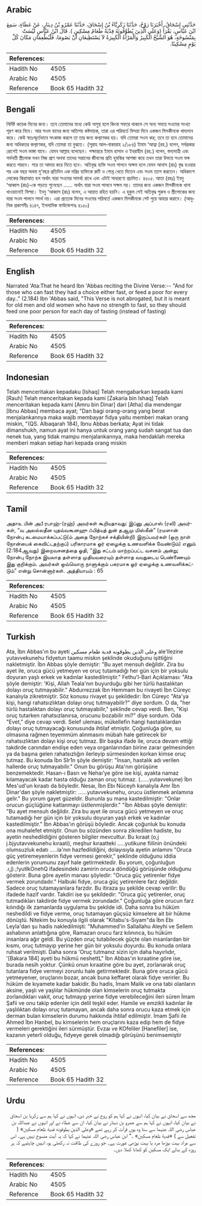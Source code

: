 ## Arabic


<div dir="rtl" lang="ar" style={{fontSize:'larger',backgroundColor:'#f8f9fa',padding:20}}>
حَدَّثَنِي إِسْحَاقُ، أَخْبَرَنَا رَوْحٌ، حَدَّثَنَا زَكَرِيَّاءُ بْنُ إِسْحَاقَ، حَدَّثَنَا عَمْرُو بْنُ دِينَارٍ، عَنْ عَطَاءٍ، سَمِعَ ابْنَ عَبَّاسٍ، يَقْرَأُ ‏(‏وَعَلَى الَّذِينَ يُطَوَّقُونَهُ فِدْيَةٌ طَعَامُ مِسْكِينٍ ‏)‏‏.‏ قَالَ ابْنُ عَبَّاسٍ لَيْسَتْ بِمَنْسُوخَةٍ، هُوَ الشَّيْخُ الْكَبِيرُ وَالْمَرْأَةُ الْكَبِيرَةُ لاَ يَسْتَطِيعَانِ أَنْ يَصُومَا، فَلْيُطْعِمَانِ مَكَانَ كُلِّ يَوْمٍ مِسْكِينًا‏.‏
</div>
<div style={{backgroundColor:'#f8f9fa',padding:20, marginBottom: 10}}><table> <thead> <tr> <th>References:</th> <th></th> </tr> </thead> <tbody><tr><td>Hadith No</td><td>4505</td></tr><tr><td>Arabic No</td><td>4505</td></tr><tr><td>Reference</td><td>Book 65 Hadith 32</td></tr></tbody></table></div>

## Bengali


<div dir="ltr" lang="bn" style={{fontSize:'larger',backgroundColor:'#f8f9fa',padding:20}}>
নির্দিষ্ট কয়েক দিনের জন্য। তবে তোমাদের মধ্যে কেউ অসুস্থ হলে কিংবা সফরে থাকলে সে অন্য সময়ে সওমের সংখ্যা পূরণ করে নিবে। আর সওম যাদের জন্য অতিশয় কষ্টদায়ক, তারা এর পরিবর্তে ফিদয়া দিবে একজন মিসকীনকে খাদ্যদান করে। কেউ স্বতঃস্ফূর্তভাবে সৎকাজ করলে তা তার জন্য কল্যাণকর হয়। যদি তোমরা সওম কর; তবে তা হবে তোমাদের জন্য অধিকতর কল্যাণকর, যদি তোমরা তা বুঝতে। (সূরাহ আল-বাকারাহ ২/১৮৪) ইমাম ‘আত্বা (রহ.) বলেন, সর্বপ্রকার রোগেই সওম ভাঙ্গা যাবে। যেমন আল্লাহ বলেছেন। পক্ষান্তরে ইমাম হাসান ও ইবরাহীম (রহ.) বলেন, স্তন্যদাত্রী এবং গর্ভবতী স্ত্রীলোক যখন নিজ প্রাণ অথবা তাদের সন্তানের জীবনের প্রতি হুমকির আশঙ্কা করে তখন তারা উভয়ে সওম ভঙ্গ করতে পারবে। পরে তা আদায় করে নিতে হবে। অতিবৃদ্ধ ব্যক্তি সওম পালনে অক্ষম হলে যেমন আনাস (রাঃ) বৃদ্ধ হওয়ার পর এক বছর অথবা দু’বছর প্রতিদিন এক দরিদ্র ব্যক্তিকে রুটি ও গোশ্ত খেতে দিতেন এবং সওম ত্যাগ করতেন। অধিকাংশ লোকের কিরাআত হল অর্থাৎ যারা সওমের সামর্থ্য রাখে এবং এটাই সাধারণ্যে প্রচলিত। ৪৫০৫. আতা (রহঃ) ইবনু ‘আব্বাস (রাঃ)-কে পড়তে শুনেছেন ...... অর্থাৎ যারা সওম পালনে সক্ষম নয়। তাদের জন্য একজন মিসকীনকে খানা খাওয়ানোই ফিদ্য়া। ইবনু ‘আব্বাস (রাঃ) বলেন, এ আয়াত রহিত হয়নি। এ হুকুম সেই অতিবৃদ্ধ পুরুষ ও স্ত্রীলোকের জন্য যারা সওম পালনে সমর্থ নয়। এরা প্রত্যেক দিনের সওমের পরিবর্তে একজন মিসকীনকে পেট পুরে আহার করাবে। (আধুনিক প্রকাশনীঃ ৪১৪৭, ইসলামিক ফাউন্ডেশনঃ ৪১৫০)
</div>
<div style={{backgroundColor:'#f8f9fa',padding:20, marginBottom: 10}}><table> <thead> <tr> <th>References:</th> <th></th> </tr> </thead> <tbody><tr><td>Hadith No</td><td>4505</td></tr><tr><td>Arabic No</td><td>4505</td></tr><tr><td>Reference</td><td>Book 65 Hadith 32</td></tr></tbody></table></div>

## English


<div dir="ltr" lang="en" style={{fontSize:'larger',backgroundColor:'#f8f9fa',padding:20}}>
Narrated 'Ata:That he heard Ibn 'Abbas reciting the Divine Verse:-- "And for those who can fast they had a choice either fast, or feed a poor for every day.." (2.184) Ibn 'Abbas said, "This Verse is not abrogated, but it is meant for old men and old women who have no strength to fast, so they should feed one poor person for each day of fasting (instead of fasting)
</div>
<div style={{backgroundColor:'#f8f9fa',padding:20, marginBottom: 10}}><table> <thead> <tr> <th>References:</th> <th></th> </tr> </thead> <tbody><tr><td>Hadith No</td><td>4505</td></tr><tr><td>Arabic No</td><td>4505</td></tr><tr><td>Reference</td><td>Book 65 Hadith 32</td></tr></tbody></table></div>

## Indonesian


<div dir="ltr" lang="id" style={{fontSize:'larger',backgroundColor:'#f8f9fa',padding:20}}>
Telah menceritakan kepadaku [Ishaq] Telah mengabarkan kepada kami [Rauh] Telah menceritakan kepada kami [Zakaria bin Ishaq] Telah menceritakan kepada kami [Amru bin Dinar] dari [Atha] dia mendengar [Ibnu Abbas] membaca ayat; "Dan bagi orang-orang yang berat menjalankannya maka wajib membayar fidya yaitu memberi makan orang miskin, "(QS. Albaqarah 184), Ibnu Abbas berkata; Ayat ini tidak dimanshukh, namun ayat ini hanya untuk orang yang sudah sangat tua dan nenek tua, yang tidak mampu menjalankannya, maka hendaklah mereka memberi makan setiap hari kepada orang miskin
</div>
<div style={{backgroundColor:'#f8f9fa',padding:20, marginBottom: 10}}><table> <thead> <tr> <th>References:</th> <th></th> </tr> </thead> <tbody><tr><td>Hadith No</td><td>4505</td></tr><tr><td>Arabic No</td><td>4505</td></tr><tr><td>Reference</td><td>Book 65 Hadith 32</td></tr></tbody></table></div>

## Tamil


<div dir="ltr" lang="ta" style={{fontSize:'larger',backgroundColor:'#f8f9fa',padding:20}}>
அதாஉ பின் அபீ ரபாஹ்-(ரஹ்) அவர்கள் கூறியதாவது: இப்னு அப்பாஸ் (ரலி) அவர்கள், “வ அலல்லதீன யுதவ்வகூனஹு ஃபித்யத் துன் தஆமு மிஸ்கீன்” (ரமளான் நோன்பு கடமையாக்கப்பட்டு(ம் அதை நோற்கச் சக்தியின்றி) இருப்பவர்கள் (ஒரு நாள் நோன்பைக் கைவிட்டதற்குப்) பரிகாரமாக ஓர் ஏழைக்கு உணவளிக்க வேண்டும்) எனும் (2:184ஆவது) இறைவசனத்தை ஓதி, “இது சட்டம் மாற்றப்பட்ட வசனம் அன்று; நோன்பு நோற்க இயலாத தள்ளாத முதியவரையும் தள்ளாத வயதுடைய பெண்ணையும் இது குறிக்கும். அவர்கள் ஒவ்வொரு நாளுக்கும் பகரமாக ஓர் ஏழைக்கு உணவளிக்கட்டும்” என்று சொன்னார்கள். அத்தியாயம் : 65
</div>
<div style={{backgroundColor:'#f8f9fa',padding:20, marginBottom: 10}}><table> <thead> <tr> <th>References:</th> <th></th> </tr> </thead> <tbody><tr><td>Hadith No</td><td>4505</td></tr><tr><td>Arabic No</td><td>4505</td></tr><tr><td>Reference</td><td>Book 65 Hadith 32</td></tr></tbody></table></div>

## Turkish


<div dir="ltr" lang="tr" style={{fontSize:'larger',backgroundColor:'#f8f9fa',padding:20}}>
Ata, İbn Abbas'ın bu ayeti وعلى الذين يطوقونه فدية طعام مسكين ale'lIezine yutavvekunehu fidyetun taamu miskın şeklinde okuduğunu işittiğini nakletmiştir. İbn Abbas şöyle demiştir: "Bu ayet mensuh değildir. Zira bu ayet ile, oruca gücü yetmeyen ve oruç tutamadığı her gün için bir yoksulu doyuran yaşlı erkek ve kadınlar kastedilmiştir." Fethu'l-Bari Açıklaması: "Ata şöyle demiştir: 'Kişi, Allah Teala'nın buyurduğu gibi her türlü hastalıktan dolayı oruç tutmayabilir." Abdurrezzak İbn Hemmam bu rivayeti İbn Cüreyc kanalıyla zikretmiştir. Söz konusu rivayet şu şekildedir: İbn Cüreyc "Ata'ya kişi, hangi rahatsızlıktan dolayı oruç tutmayabilir?" diye sordum. O da, "her türlü hastalıktan dolayı oruç tutmayabilir," şeklinde cevap verdi. Ben, "Kişi oruç tutarken rahatsızlanırsa, orucunu bozabilir mi?" diye sordum. Oda "Evet," diye cevap verdi. Selef uleması, mükellefin hangi hastalıklardan dolayı oruç tutmayacağı konusunda ihtilaf etmiştir. Çoğunluğa göre, su olmasına rağmen teyemmüm alınmasını mübah hale getirecek bir rahatsızlıktan dolayı kişi oruç tutmaz. Bir başka ifade ile, oruca devam ettiği takdirde canından endişe eden veya organlarından birine zarar gelmesinden ya da başına gelen rahatsızlığın ilerleyip sürmesinden korkan kimse oruç tutmaz. Bu konuda İbn SIr1n şöyle demiştir: "İnsan, hastalık adı verilen hallerde oruç tutmayabilir." Onun bu görüşu Ata'nın görüşüne benzemektedir. Hasan-ı Basrı ve Nehaı'ye göre ise kişi, ayakta namaz kılamayacak kadar hasta olduğu zaman oruç tutmaz. (......yutavvekune) İbn Mes'ud'un kıraatı da böyledir. Nesaı, İbn Ebı Nüceyh kanalıyla Amr İbn Dinar'dan şöyle nakletmiştir: ......yutavvekunehu, orucu üstlenmek anlamına gelir." Bu yorum gayet güzeldir. Bununla şu mana kastedilmiştir: "Onlar orucun güçlüğüne katlanmayı üstlenmişlerdir." "İbn Abbas şöyle demiştir: "Bu ayet mensuh değildir. Zira bu ayet ile oruca gücü yetmeyen ve oruç tutamadığı her gün için bir yoksulu doyuran yaşlı erkek ve kadınlar kastedilmiştir." İbn Abbas'ın görüşü böyledir. Ancak çoğunluk bu konuda ona muhalefet etmiştir. Onun bu sözünden sonra zikredilen hadiste, bu ayetin neshedildiğini gösteren bilgiler mevcuttur. Bu kıraat (o,j j.bjyutavvekunehu kıraati), meşhur kıraatteki .....yutikune fiilinin önündeki olumsuzluk edatı .....la'nın hazfedildiğini, dolayısıyla ayetin anlamını "Oruca güç yetiremeyenlerin fidye vermesi gerekir," şeklinde olduğunu iddia edenlerin yorumunu zayıf hale getirmektedir. Bu yorum, çoğunluğun .ı,j).;!yutlkOnehQ ifadesindeki zamirin oruca döndüğü görüşünde olduğunu gösterir. Buna göre ayetin manası şöyledir: "Oruca güç yetirenler fidye vermek zorundadır." Halbuki fidye, oruca güç yetirenlere farz değildir. Sadece oruç tutamayanlara farzdır. Bu itiraza şu şekilde cevap verilir: Bu ifadede hazif vardır. Takdiri ise şu şekildedir: "Oruca güç yetirenler, oruç tutmadıkları takdirde fidye vermek zorundadır." Çoğunluğa göre orucun farz kılındığı ilk zamanlarda uygulama bu şekilde idi. Daha sonra bu hüküm neshedildi ve fidye verme, oruç tutamayan güçsüz kimselere ait bir hükme dönüştü. Nitekim bu konuyla ilgili olarak "Kitabu's-Sıyam"da İbn Ebı Leyla'dan şu hadis nakledilmişti: "Muhammed'in Sallallahu Aleyhi ve Sellem ashabının anlattığına göre, Ramazan orucu farz kılınınca, bu hüküm insanlara ağır geldi. Bu yüzden oruç tutabilecek güçte olan insanlardan bir kısmı, oruç tutmayıp yerine her gün bir yoksulu doyurdu. Bu konuda onlara ruhsat verilmişti. Daha sonra 'Oruç tutmanız sizin için daha hayırlıdır, '[Bakara 184] ayeti bu hükmü neshettL" İbn Abbas'ın kıraatine göre ise, burada nesih yoktur. Çünkü onun kıraatine göre bu ayet, zorlanarak oruç tutanlara fidye vermeyi zorunlu hale getirmektedir. Buna göre oruca gücü yetmeyenıer, oruçlarını bozar, ancak buna keffaret olarak fidye verirler. Bu hüküm de kıyamete kadar bakidir. Bu hadis, İmam Malik ve ona tabi olanların aksine, yaşlı ve yaşlılar hükmünde olan kimselerin oruç tutmakta zorlandıkları vakit, oruç tutmayıp yerine fidye verebileceğini ileri süren İmam Şafii ve onu takip edenler için delil teşkil eder. Hamile ve emzikli kadınlar ile yaşlılıktan dolayı oruç tutamayan, ancak daha sonra orucu kaza etmek için derman bulan kimselerin durumu hakkında ihtilaf edilmiştir. İmam Şafii ile Ahmed İbn Hanbel, bu kimselerin hem oruçlarını kaza edip hem de fidye vermeleri gerektiğini ileri sürmüştür. Evzaı ve KOfeliler [Hanefiler] ise, kazanın yeterli olduğu, fidyeye gerek olmadığı görüşünü benimsemiştir
</div>
<div style={{backgroundColor:'#f8f9fa',padding:20, marginBottom: 10}}><table> <thead> <tr> <th>References:</th> <th></th> </tr> </thead> <tbody><tr><td>Hadith No</td><td>4505</td></tr><tr><td>Arabic No</td><td>4505</td></tr><tr><td>Reference</td><td>Book 65 Hadith 32</td></tr></tbody></table></div>

## Urdu


<div dir="rtl" lang="ur" style={{fontSize:'larger',backgroundColor:'#f8f9fa',padding:20}}>
مجھ سے اسحاق نے بیان کیا، انہوں نے کہا ہم کو روح نے خبر دی، انہوں نے کہا ہم سے زکریا بن اسحاق نے بیان کیا، انہوں نے کہا ہم سے عمرو بن دینار نے بیان کیا، ان سے عطاء نے اور انہوں نے عبداللہ بن عباس رضی اللہ عنہما سے سنا وہ یوں قرآت کر رہے تھے «وعلى الذين يطوقونه فدية طَعام مسكين» ( تفعیل سے ) «فدية طَعام مسكين» ۔“ ابن عباس رضی اللہ عنہما نے کہا کہ یہ آیت منسوخ نہیں ہے۔ اس سے مراد بہت بوڑھا مرد یا بہت بوڑھی عورت ہے۔ جو روزے کی طاقت نہ رکھتی ہو، انہیں چاہئیے کہ ہر روزہ کے بدلے ایک مسکین کو کھانا کھلا دیں۔
</div>
<div style={{backgroundColor:'#f8f9fa',padding:20, marginBottom: 10}}><table> <thead> <tr> <th>References:</th> <th></th> </tr> </thead> <tbody><tr><td>Hadith No</td><td>4505</td></tr><tr><td>Arabic No</td><td>4505</td></tr><tr><td>Reference</td><td>Book 65 Hadith 32</td></tr></tbody></table></div>